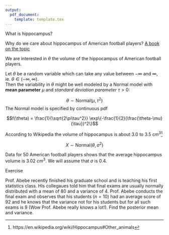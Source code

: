 ```yaml
---
output: 
  pdf_document:
    template: template.tex
---
```

\section{Normal-Normal Model with known variance}

\subsection{Background}

What is hippocampus?

\vspace{2cm}

Why do we care about hippocampus of American football players? [A book on the topic](https://uncpress.org/book/9781469653709/no-game-for-boys-to-play/)

\vspace{2cm}

We are interested in $\theta$ the volume of the hippocampus of American football players.


\subsection{Normal Prior}

Let $\theta$ be a random variable which can take any value between $-\infty$ and $\infty$, ie. $\theta \in (-\infty,\infty)$.  
Then the variability in $\theta$ might be well modeled by a Normal model with __mean parameter__ $\mu$ and _standard deviation parameter_ $\tau > 0$: 

$$\theta \sim \text{Normal}(\mu, \tau^2)$$
The Normal model is specified by continuous pdf

$$f(\theta) = \frac{1}{\sqrt{2\pi\tau^2}} \exp\{-\frac{1}{2}(\frac{\theta-\mu}{\tau})^2\}$$

According to Wikipedia the volume of hippocampus is about 3.0 to 3.5 $cm^3$^[https://en.wikipedia.org/wiki/Hippocampus#Other_animals] 

\vspace{3cm}

\newpage

\subsection {Normal Likelihood}

$$X \sim \text{Normal}(\theta,\sigma^2)$$

Data for 50 American football players shows that the average hippocampus volume is 3.02 $cm^3$. We will assume that $\sigma$ is 0.4.

\newpage 
\subsection {Normal-Normal Conjugacy}

\newpage

Exercise

Prof. Abebe recently finished his graduate school and is teaching his first statistics class. His collegaues told him that final exams are usually normally distributed with a mean of 80 and a variance of 4. Prof. Abebe conducts the final exam and observes that his students ($n = 10$) had an average score of 92 and he knows that the variance not for his students but for all such exams is 9 (Wow Prof. Abebe really knows a lot!). Find the posterior mean and variance.

\newpage 
\section{More on Data Order Invariance}